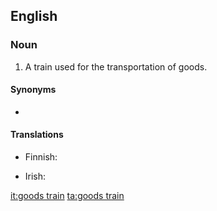 ==English==

===Noun===
{{en-noun|sg=[[goods]] [[train]]}}

# A train used for the transportation of goods.

====Synonyms====
* {{l|ga|freight train}}

====Translations====
{{trans-top|train used for transportation of goods}}
* Finnish: {{t-|fi|tavarajuna}}
{{trans-mid}}
* Irish: {{t-|ga|traein earraí|f|xs=Irish}}
{{trans-bottom}}

[[it:goods train]]
[[ta:goods train]]
